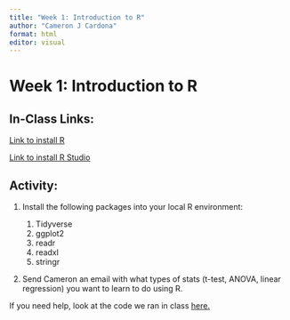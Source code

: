 ```yaml
---
title: "Week 1: Introduction to R"
author: "Cameron J Cardona"
format: html
editor: visual
---
```


# Week 1: Introduction to R

## In-Class Links:

[Link to install R](https://cran.r-project.org/)

[Link to install R Studio](https://posit.co/download/rstudio-desktop/)

## Activity:

1.  Install the following packages into your local R environment:

    1.  Tidyverse
    2.  ggplot2
    3.  readr
    4.  readxl
    5.  stringr

2.  Send Cameron an email with what types of stats (t-test, ANOVA, linear regression) you want to learn to do using R.

If you need help, look at the code we ran in class [here.](examples/week_1/classcode_wk1.html)
